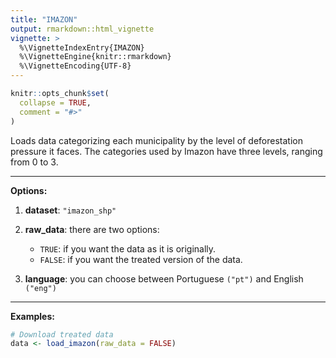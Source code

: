 ---
title: "IMAZON"
output: rmarkdown::html_vignette
vignette: >
  %\VignetteIndexEntry{IMAZON}
  %\VignetteEngine{knitr::rmarkdown}
  %\VignetteEncoding{UTF-8}
---

```{r, include = FALSE}
knitr::opts_chunk$set(
  collapse = TRUE,
  comment = "#>"
)
```

Loads data categorizing each municipality by the level of deforestation pressure it faces. The categories used by Imazon have three levels, ranging from 0 to 3.

***
**Options:**

  1. **dataset**: `"imazon_shp"`

  2. **raw_data**: there are two options:
      * `TRUE`: if you want the data as it is originally.
      * `FALSE`: if you want the treated version of the data.

  3. **language**: you can choose between Portuguese `("pt")` and English `("eng")`
  
***

**Examples:**

```{r eval=FALSE}
# Download treated data
data <- load_imazon(raw_data = FALSE)
```
